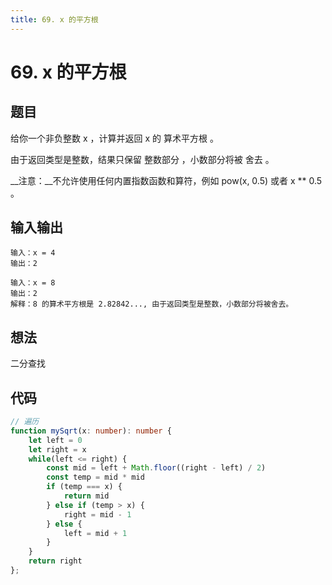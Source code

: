 ```yaml
---
title: 69. x 的平方根
---
```



# 69. x 的平方根

## 题目

<BrowserWindow url='https://leetcode-cn.com/problems/search-insert-position/'>

  给你一个非负整数 x ，计算并返回 x 的 算术平方根 。

  由于返回类型是整数，结果只保留 整数部分 ，小数部分将被 舍去 。

  __注意：__不允许使用任何内置指数函数和算符，例如 pow(x, 0.5) 或者 x ** 0.5 。

</BrowserWindow>

## 输入输出

<Tabs groupId="solutions">
  <TabItem value="example1" label="示例1">

    输入：x = 4
    输出：2

  </TabItem>
  <TabItem value="example2" label="示例2">

    输入：x = 8
    输出：2
    解释：8 的算术平方根是 2.82842..., 由于返回类型是整数，小数部分将被舍去。

  </TabItem>
</Tabs>

## 想法

二分查找

## 代码

<Tabs groupId="solutions">
  <TabItem value="ts" label="TypeScript">

```ts
// 遍历
function mySqrt(x: number): number {
    let left = 0
    let right = x
    while(left <= right) {
        const mid = left + Math.floor((right - left) / 2)
        const temp = mid * mid
        if (temp === x) {
            return mid
        } else if (temp > x) {
            right = mid - 1
        } else {
            left = mid + 1
        }
    }
    return right
};
```

  </TabItem>
</Tabs>